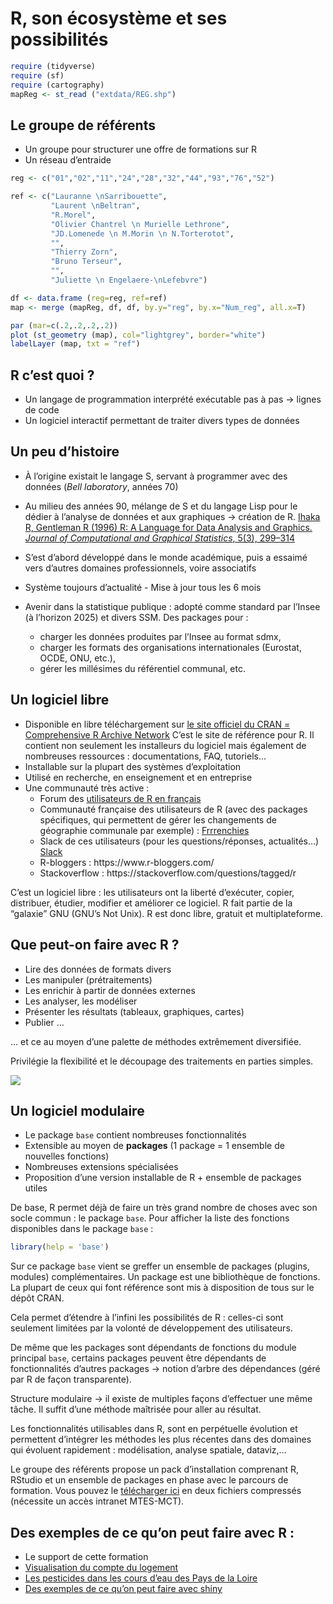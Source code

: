 # R, son écosystème et ses possibilités

```r
require (tidyverse)
require (sf)
require (cartography)
mapReg <- st_read ("extdata/REG.shp")
```



## Le groupe de référents
- Un groupe pour structurer une offre de formations sur R
- Un réseau d'entraide 

```r
reg <- c("01","02","11","24","28","32","44","93","76","52")

ref <- c("Lauranne \nSarribouette",
         "Laurent \nBeltran",
         "R.Morel",
         "Olivier Chantrel \n Murielle Lethrone",
         "JD.Lomenede \n M.Morin \n N.Torterotot",
         "",
         "Thierry Zorn",
         "Bruno Terseur",
         "",
         "Juliette \n Engelaere-\nLefebvre")

df <- data.frame (reg=reg, ref=ref)
map <- merge (mapReg, df, df, by.y="reg", by.x="Num_reg", all.x=T)

par (mar=c(.2,.2,.2,.2))
plot (st_geometry (map), col="lightgrey", border="white")
labelLayer (map, txt = "ref")
```


## R c'est quoi ?

- Un langage de programmation interprété exécutable pas à pas $\rightarrow$ lignes de code
- Un logiciel interactif permettant de traiter divers types de données


## Un peu d'histoire

- À l'origine existait le langage S, servant à programmer avec des données (*Bell laboratory*, années 70)

- Au milieu des années 90, mélange de S et du langage Lisp pour le dédier à l'analyse de données et aux graphiques $\rightarrow$ création de R. [Ihaka R, Gentleman R (1996) R: A Language for Data Analysis and Graphics. *Journal of
Computational and Graphical Statistics*, 5(3), 299–314](https://www.stat.auckland.ac.nz/~ihaka/downloads/R-paper.pdf)

- S'est d'abord développé dans le monde académique, puis a essaimé vers d'autres domaines professionnels, voire associatifs


- Système toujours d’actualité - Mise à jour tous les 6 mois

- Avenir dans la statistique publique : adopté comme standard par l'Insee (à l'horizon 2025) et divers SSM. Des packages pour :
    - charger les données produites par l'Insee au format sdmx,
    - charger les formats des organisations internationales (Eurostat, OCDE, ONU, etc.),
    - gérer les millésimes du référentiel communal, etc.

## Un logiciel libre

- Disponible en libre téléchargement sur [le site officiel du CRAN = Comprehensive R Archive Network](https://cran.r-project.org)
C'est le site de référence pour R. Il contient non seulement les installeurs du logiciel mais également de nombreuses ressources : documentations, FAQ, tutoriels...
- Installable sur la plupart des systèmes d'exploitation
- Utilisé en recherche, en enseignement et en entreprise
- Une communauté très active :
    - Forum des [utilisateurs de R en français](http://forums.cirad.fr/logiciel-R/)
    - Communauté française des utilisateurs de R (avec des packages spécifiques, qui permettent de gérer les changements de géographie communale par exemple) : [Frrrenchies](https://github.com/frrrenchies/frrrenchies)
    - Slack de ces utilisateurs (pour les questions/réponses, actualités...) [Slack](https://r-grrr.slack.com/)
    - R-bloggers : https://www.r-bloggers.com/
    - Stackoverflow : https://stackoverflow.com/questions/tagged/r
  
C'est un logiciel libre : les utilisateurs ont la liberté d'exécuter, copier, distribuer, étudier, modifier et améliorer ce logiciel. R fait partie de la "galaxie" GNU (GNU's Not Unix). R est donc libre, gratuit et multiplateforme.
    
## Que peut-on faire avec R ?

- Lire des données de formats divers
- Les manipuler (prétraitements)
- Les enrichir à partir de données externes
- Les analyser, les modéliser
- Présenter les résultats (tableaux, graphiques, cartes)
- Publier ...

... et ce au moyen d'une palette de méthodes extrêmement diversifiée.

Privilégie la flexibilité et le découpage des traitements en parties simples.


![](images/illustrations.png)

## Un logiciel modulaire

- Le package `base` contient nombreuses fonctionnalités
- Extensible au moyen de **packages** (1 package = 1 ensemble de nouvelles fonctions) 
- Nombreuses extensions spécialisées
- Proposition d'une version installable de R + ensemble de packages utiles

De base, R permet déjà de faire un très grand nombre de choses avec son socle commun : le package `base`. Pour afficher la liste des fonctions disponibles dans le package `base` :

```r
library(help = 'base')
```

Sur ce package `base` vient se greffer un ensemble de packages (plugins, modules) complémentaires.
Un package est une bibliothèque de fonctions. La plupart de ceux qui font référence sont mis à disposition de tous sur le dépôt CRAN.

Cela permet d'étendre à l'infini les possibilités de R : celles-ci sont seulement limitées par la volonté de développement des utilisateurs.

De même que les packages sont dépendants de fonctions du module principal `base`, certains packages peuvent être dépendants de fonctionnalités d'autres packages $\rightarrow$ notion d'arbre des dépendances (géré par R de façon transparente).

Structure modulaire $\rightarrow$ il existe de multiples façons d'effectuer une même tâche. Il suffit d'une méthode maîtrisée pour aller au résultat.

Les fonctionnalités utilisables dans R, sont en perpétuelle évolution et permettent d'intégrer les méthodes les plus récentes dans des domaines qui évoluent rapidement : modélisation, analyse spatiale, dataviz,...

Le groupe des référents propose un pack d'installation comprenant R, RStudio et un ensemble de packages en phase avec le parcours de formation. Vous pouvez le  [télécharger ici](http://pne.metier.e2.rie.gouv.fr/suite-logicielle-r-r974.html) en deux fichiers compressés (nécessite un accès intranet MTES-MCT).

## Des exemples de ce qu'on peut faire avec R :

- Le support de cette formation
- [Visualisation du compte du logement](http://dataviz.statistiques.developpement-durable.gouv.fr/csl2017/)
- [Les pesticides dans les cours d'eau des Pays de la Loire](https://ssm-ecologie.shinyapps.io/qualite-des-eaux/)
- [Des exemples de ce qu'on peut faire avec shiny](http://shiny.rstudio.com/)
